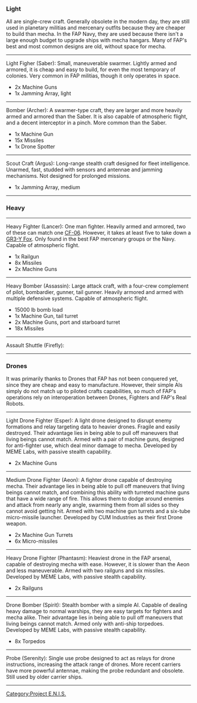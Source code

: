 ===Light===
All are single-crew craft. Generally obsolete in the modern day, they are still used in planetary militias and mercenary outfits because they are cheaper to build than mecha. In the FAP Navy, they are used because there isn't a large enough budget to upgrade ships with mecha hangars. Many of FAP's best and most common designs are old, without space for mecha.
----
Light Figher (Saber): Small, maneuverable swarmer. Lightly armed and armored, it is cheap and easy to build, for even the most temporary of colonies. Very common in FAP militias, though it only operates in space.
*2x Machine Guns
*1x Jamming Array, light
----
Bomber (Archer): A swarmer-type craft, they are larger and more heavily armed and armored than the Saber. It is also capable of atmospheric flight, and a decent interceptor in a pinch. More common than the Saber.
*1x Machine Gun
*15x Missiles
*1x Drone Spotter
----
Scout Craft (Argus): Long-range stealth craft designed for fleet intelligence. Unarmed, fast, studded with sensors and antennae and jamming mechanisms. Not designed for prolonged missions.
*1x Jamming Array, medium
----
===Heavy===
----
Heavy Fighter (Lancer): One man fighter. Heavily armed and armored, two of these can match one [[CF-06]]. However, it takes at least five to take down a [[GR3-Y Fox]]. Only found in the best FAP mercenary groups or the Navy. Capable of atmospheric flight.
*1x Railgun
*8x Missiles
*2x Machine Guns
----
Heavy Bomber (Assassin): Large attack craft, with a four-crew complement of pilot, bombardier, gunner, tail gunner. Heavily armored and armed with multiple defensive systems. Capable of atmospheric flight.
*15000 lb bomb load
*1x Machine Gun, tail turret
*2x Machine Guns, port and starboard turret
*18x Missiles
----
Assault Shuttle (Firefly):
----
===Drones===
It was primarily thanks to Drones that FAP has not been conquered yet, since they are cheap and easy to manufacture. However, their simple AIs simply do not match up to piloted crafts capabilities, so much of FAP's operations rely on interoperation between Drones, Fighters and FAP's Real Robots. 
----
Light Drone Fighter (Esper): A light drone designed to disrupt enemy formations and relay targeting data to heavier drones. Fragile and easily destroyed. Their advantage lies in being able to pull off maneuvers that living beings cannot match. Armed with a pair of machine guns, designed for anti-fighter use, which deal minor damage to mecha. Developed by MEME Labs, with passive stealth capability.
*2x Machine Guns
----
Medium Drone Fighter (Aeon): A fighter drone capable of destroying mecha. Their advantage lies in being able to pull off maneuvers that living beings cannot match, and combining this ability with turreted machine guns that have a wide range of fire. This allows them to dodge around enemies and attack from nearly any angle, swarming them from all sides so they cannot avoid getting hit. Armed with two machine gun turrets and a six-tube micro-missile launcher. Developed by CUM Industries as their first Drone weapon.
*2x Machine Gun Turrets
*6x Micro-missiles
----
Heavy Drone Fighter (Phantasm): Heaviest drone in the FAP arsenal, capable of destroying mecha with ease. However, it is slower than the Aeon and less maneuverable. Armed with two railguns and six missiles. Developed by MEME Labs, with passive stealth capability.
*2x Railguns
----
Drone Bomber (Spirit): Stealth bomber with a simple AI. Capable of dealing heavy damage to normal warships, they are easy targets for fighters and mecha alike. Their advantage lies in being able to pull off maneuvers that living beings cannot match. Armed only with anti-ship torpedoes. Developed by MEME Labs, with passive stealth capability.
*8x Torpedos
----
Probe (Serenity): Single use probe designed to act as relays for drone instructions, increasing the attack range of drones. More recent carriers have more powerful antennae, making the probe redundant and obsolete. Still used by older carrier ships.
----
{{PENISMecha}}
[[Category:Project E.N.I.S.]]